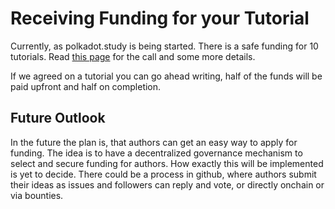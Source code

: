 # Receiving Funding for your Tutorial

Currently, as polkadot.study is being started. There is a safe funding for 10 tutorials. Read [this page](https://polkadot.study/about#looking-for-authors-march-2023) for the call and some more details.

If we agreed on a tutorial you can go ahead writing, half of the funds will be paid upfront and half on completion.

## Future Outlook

In the future the plan is, that authors can get an easy way to apply for funding. The idea is to have a decentralized governance mechanism to 
select and secure funding for authors. How exactly this will be implemented is yet to decide. There could be a process in github,
where authors submit their ideas as issues and followers can reply and vote, or directly onchain or via bounties. 